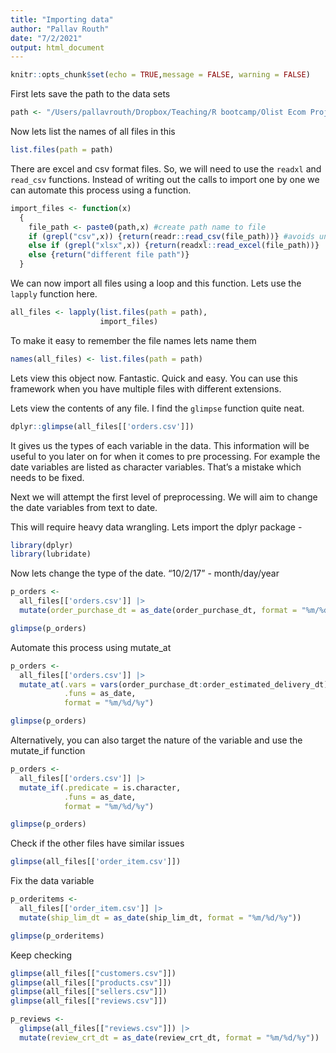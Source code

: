```yaml
---
title: "Importing data"
author: "Pallav Routh"
date: "7/2/2021"
output: html_document
---
```


```r
knitr::opts_chunk$set(echo = TRUE,message = FALSE, warning = FALSE)
```

First lets save the path to the data sets

```r
path <- "/Users/pallavrouth/Dropbox/Teaching/R bootcamp/Olist Ecom Proj/"
```

Now lets list the names of all files in this

```r
list.files(path = path)
```

There are excel and csv format files. So, we will need to use the `readxl` and `read_csv` functions. Instead of writing out the calls to import one by one we can automate this process using a function.

```r
import_files <- function(x)
  {
    file_path <- paste0(path,x) #create path name to file
    if (grepl("csv",x)) {return(readr::read_csv(file_path))} #avoids unnecessary function calls
    else if (grepl("xlsx",x)) {return(readxl::read_excel(file_path))} 
    else {return("different file path")}
  }
```

We can now import all files using a loop and this function. Lets use the `lapply` function here.

```r
all_files <- lapply(list.files(path = path),
                    import_files)
```

To make it easy to remember the file names lets name them

```r
names(all_files) <- list.files(path = path)
```

Lets view this object now. Fantastic. Quick and easy. You can use this framework when you have multiple files with different extensions. 

Lets view the contents of any file. I find the `glimpse` function quite neat.

```r
dplyr::glimpse(all_files[['orders.csv']])
```

It gives us the types of each variable in the data. This information will be useful to you later on for when it comes to pre processing. For example the date variables are listed as character variables. That's a mistake which needs to be fixed. 

Next we will attempt the first level of preprocessing. We will aim to change the date variables from text to date. 

This will require heavy data wrangling. Lets import the dplyr package -

```r
library(dplyr)
library(lubridate)
```

Now lets change the type of the date. "10/2/17" - month/day/year

```r
p_orders <-
  all_files[['orders.csv']] |> 
  mutate(order_purchase_dt = as_date(order_purchase_dt, format = "%m/%d/%y"))

glimpse(p_orders)
```

Automate this process using mutate_at

```r
p_orders <-
  all_files[['orders.csv']] |> 
  mutate_at(.vars = vars(order_purchase_dt:order_estimated_delivery_dt),
            .funs = as_date,
            format = "%m/%d/%y")

glimpse(p_orders)
```

Alternatively, you can also target the nature of the variable and use the mutate_if function

```r
p_orders <-
  all_files[['orders.csv']] |> 
  mutate_if(.predicate = is.character,
            .funs = as_date,
            format = "%m/%d/%y")

glimpse(p_orders)
```

Check if the other files have similar issues

```r
glimpse(all_files[['order_item.csv']])
```

Fix the data variable

```r
p_orderitems <-
  all_files[['order_item.csv']] |> 
  mutate(ship_lim_dt = as_date(ship_lim_dt, format = "%m/%d/%y"))

glimpse(p_orderitems)
```

Keep checking

```r
glimpse(all_files[["customers.csv"]])
glimpse(all_files[["products.csv"]])
glimpse(all_files[["sellers.csv"]])
glimpse(all_files[["reviews.csv"]])

p_reviews <-
  glimpse(all_files[["reviews.csv"]]) |> 
  mutate(review_crt_dt = as_date(review_crt_dt, format = "%m/%d/%y"))
```


